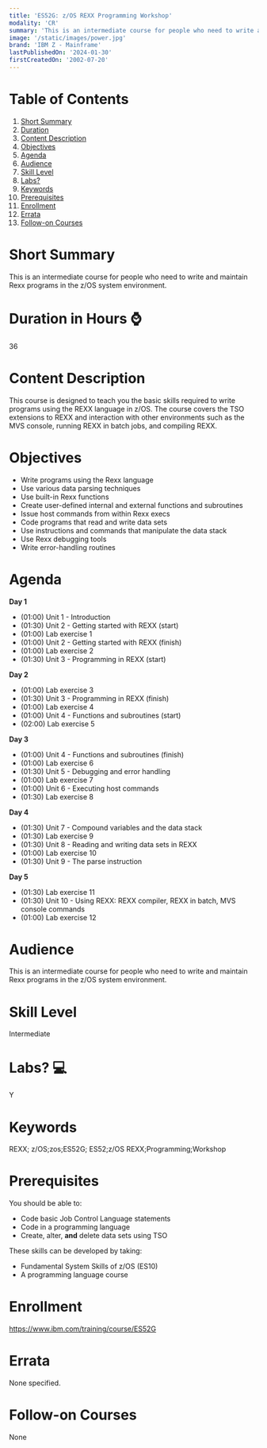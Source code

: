 ```yaml
---
title: 'ES52G: z/OS REXX Programming Workshop'
modality: 'CR'
summary: 'This is an intermediate course for people who need to write and maintain Rexx programs in the z/OS system environment.'
image: '/static/images/power.jpg'
brand: 'IBM Z - Mainframe'
lastPublishedOn: '2024-01-30'
firstCreatedOn: '2002-07-20'
---
```

# Table of Contents
1.  [Short Summary](#short-summary)
2.  [Duration](#duration-in-hours-)
3.  [Content Description](#content-description)
4.  [Objectives](#objectives)
5.  [Agenda](#agenda)
6.  [Audience](#audience)
7.  [Skill Level](#skill-level)
8.  [Labs?](#labs-)
9.  [Keywords](#keywords)
10. [Prerequisites](#prerequisites)
11. [Enrollment](#enrollment)
12. [Errata](#errata)
13. [Follow-on Courses](#follow-on-courses)

# Short Summary
This is an intermediate course for people who need to write and maintain Rexx programs in the z/OS system environment.

# Duration in Hours ⌚
36

# Content Description
This course is designed to teach you the basic skills required to write programs using the REXX language in z/OS. The course covers the TSO extensions to REXX and interaction with other environments such as the MVS console, running REXX in batch jobs, and compiling REXX.



# Objectives
* Write programs using the Rexx language
* Use various data parsing techniques
* Use built-in Rexx functions
* Create user-defined internal and external functions and subroutines
* Issue host commands from within Rexx execs
* Code programs that read and write data sets
* Use instructions and commands that manipulate the data stack
* Use Rexx debugging tools
* Write error-handling routines


# Agenda
**Day 1**

* (01:00) Unit 1 - Introduction
* (01:30) Unit 2 - Getting started with REXX (start)
* (01:00) Lab exercise 1
* (01:00) Unit 2 - Getting started with REXX (finish)
* (01:00) Lab exercise 2
* (01:30) Unit 3 - Programming in REXX (start)

**Day 2**

* (01:00) Lab exercise 3
* (01:30) Unit 3 - Programming in REXX (finish)
* (01:00) Lab exercise 4
* (01:00) Unit 4 - Functions and subroutines (start)
* (02:00) Lab exercise 5

**Day 3**

* (01:00) Unit 4 - Functions and subroutines (finish)
* (01:00) Lab exercise 6
* (01:30) Unit 5 - Debugging and error handling
* (01:00) Lab exercise 7
* (01:00) Unit 6 - Executing host commands
* (01:30) Lab exercise 8

**Day 4**

* (01:30) Unit 7 - Compound variables and the data stack
* (01:30) Lab exercise 9
* (01:30) Unit 8 - Reading and writing data sets in REXX
* (01:00) Lab exercise 10
* (01:30) Unit 9 - The parse instruction

**Day 5**

* (01:30) Lab exercise 11
* (01:30) Unit 10 - Using REXX: REXX compiler, REXX in batch, MVS console commands
* (01:00) Lab exercise 12


# Audience
This is an intermediate course for people who need to write and maintain Rexx programs in the z/OS system environment.



# Skill Level
Intermediate

# Labs? 💻
Y

# Keywords
REXX; z/OS;zos;ES52G; ES52;z/OS REXX;Programming;Workshop

# Prerequisites
You should be able to:


* Code basic Job Control Language statements
* Code in a programming language
* Create, alter, **and** delete data sets using TSO


These skills can be developed by taking:


* Fundamental System Skills of z/OS (ES10)
* A programming language course


# Enrollment
https://www.ibm.com/training/course/ES52G

# Errata
None specified.

# Follow-on Courses
None

